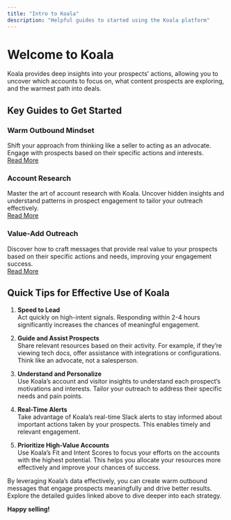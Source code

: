 ```yaml
---
title: "Intro to Koala"
description: "Helpful guides to started using the Koala platform"
---
```


# Welcome to Koala

Koala provides deep insights into your prospects’ actions, allowing you to uncover which accounts to focus on, what content prospects are exploring, and the warmest path into deals.

## Key Guides to Get Started

### Warm Outbound Mindset
Shift your approach from thinking like a seller to acting as an advocate. Engage with prospects based on their specific actions and interests.  
[Read More](https://getkoala.com/docs/rep-guides/warm-outbound-mindset)

### Account Research
Master the art of account research with Koala. Uncover hidden insights and understand patterns in prospect engagement to tailor your outreach effectively.  
[Read More](https://getkoala.com/docs/rep-guides/use-koala-for-research)

### Value-Add Outreach
Discover how to craft messages that provide real value to your prospects based on their specific actions and needs, improving your engagement success.  
[Read More](https://getkoala.com/docs/rep-guides/send-great-sales-messages)

## Quick Tips for Effective Use of Koala

1. **Speed to Lead**  
   Act quickly on high-intent signals. Responding within 2-4 hours significantly increases the chances of meaningful engagement.

2. **Guide and Assist Prospects**  
   Share relevant resources based on their activity. For example, if they’re viewing tech docs, offer assistance with integrations or configurations. Think like an advocate, not a salesperson.

3. **Understand and Personalize**  
   Use Koala’s account and visitor insights to understand each prospect’s motivations and interests. Tailor your outreach to address their specific needs and pain points.

4. **Real-Time Alerts**  
   Take advantage of Koala’s real-time Slack alerts to stay informed about important actions taken by your prospects. This enables timely and relevant engagement.

5. **Prioritize High-Value Accounts**  
   Use Koala’s Fit and Intent Scores to focus your efforts on the accounts with the highest potential. This helps you allocate your resources more effectively and improve your chances of success.

By leveraging Koala’s data effectively, you can create warm outbound messages that engage prospects meaningfully and drive better results. Explore the detailed guides linked above to dive deeper into each strategy.

**Happy selling!**